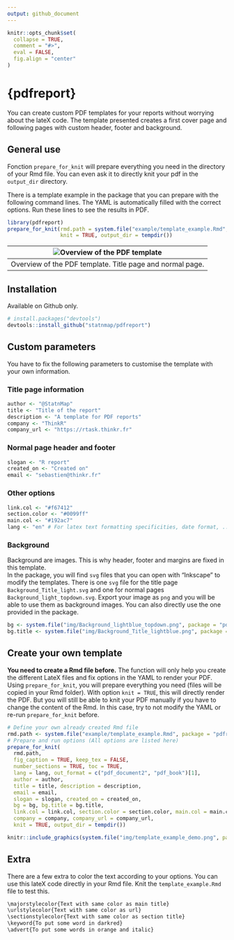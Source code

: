 ```yaml
---
output: github_document
---
```


```r
knitr::opts_chunk$set(
  collapse = TRUE,
  comment = "#>",
  eval = FALSE,
  fig.align = "center"
)
```

# {pdfreport}

You can create custom PDF templates for your reports without worrying about the lateX code. The template presented creates a first cover page and following pages with custom header, footer and background.  

## General use

Fonction `prepare_for_knit` will prepare everything you need in the directory of your Rmd file. You can even ask it to directly knit your pdf in the `output_dir` directory.  

There is a template example in the package that you can prepare with the following command lines. The YAML is automatically filled with the correct options. Run these lines to see the results in PDF.  

```r
library(pdfreport)
prepare_for_knit(rmd.path = system.file("example/template_example.Rmd", package = "pdfreport"),
                 knit = TRUE, output_dir = tempdir())
```

|![Overview of the PDF template](https://github.com/statnmap/pdfreport/blob/master/img/template_example_demo.png)|
|:---:|
|Overview of the PDF template. Title page and normal page.|

## Installation

Available on Github only.

```r
# install.packages("devtools")
devtools::install_github("statnmap/pdfreport")
```

## Custom parameters
You have to fix the following parameters to customise the template with your own information.

### Title page information

```r
author <- "@StatnMap"
title <- "Title of the report"
description <- "A template for PDF reports"
company <- "ThinkR"
company_url <- "https://rtask.thinkr.fr"
```

### Normal page header and footer

```r
slogan <- "R report"
created_on <- "Created on"
email <- "sebastien@thinkr.fr"
```

### Other options

```r
link.col <- "#f67412"
section.color <- "#0099ff"
main.col <- "#192ac7"
lang <- "en" # For latex text formatting specificities, date format, ...
```

### Background

Background are images. This is why header, footer and margins are fixed in this template.  
In the package, you will find `svg` files that you can open with "Inkscape" to modify the templates. There is one `svg` file for the title page `Background_Title_light.svg` and one for normal pages `Background_light_topdown.svg`. Export your image as `png` and you will be able to use them as background images. You can also directly use the one provided in the package.

```r
bg <- system.file("img/Background_lightblue_topdown.png", package = "pdfreport")
bg.title <- system.file("img/Background_Title_lightblue.png", package = "pdfreport")
```

## Create your own template

**You need to create a Rmd file before.** The function will only help you create the different LateX files and fix options in the YAML to render your PDF. Using `prepare_for_knit`, you will prepare everything you need (files will be copied in your Rmd folder). With option `knit = TRUE`, this will directly render the PDF. But you will still be able to knit your PDF manually if you have to change the content of the Rmd. In this case, try to not modify the YAML or re-run `prepare_for_knit` before.  

```r
# Define your own already created Rmd file
rmd.path <- system.file("example/template_example.Rmd", package = "pdfreport")
# Prepare and run options (All options are listed here)
prepare_for_knit(
  rmd.path, 
  fig_caption = TRUE, keep_tex = FALSE,
  number_sections = TRUE, toc = TRUE,
  lang = lang, out_format = c("pdf_document2", "pdf_book")[1],
  author = author, 
  title = title, description = description,
  email = email,
  slogan = slogan, created_on = created_on,
  bg = bg, bg.title = bg.title,
  link.col = link.col, section.color = section.color, main.col = main.col,
  company = company, company_url = company_url,
  knit = TRUE, output_dir = tempdir())
```

```r
knitr::include_graphics(system.file("img/template_example_demo.png", package = "pdfreport"))
```

## Extra

There are a few extra to color the text according to your options. You can use this lateX code directly in your Rmd file. Knit the `template_example.Rmd` file to test this.

```md
\majorstylecolor{Text with same color as main title}
\urlstylecolor{Text with same color as url}
\sectionstylecolor{Text with same color as section title}
\keyword{To put some word in darkred}
\advert{To put some words in orange and italic}

```

